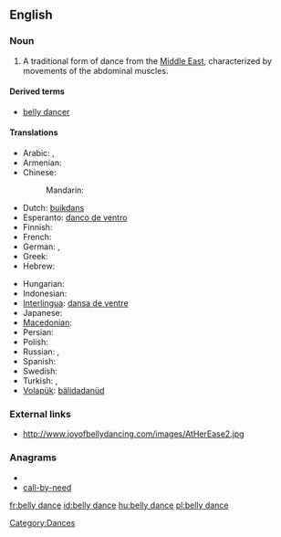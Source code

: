 ==English==

===Noun===
{{en-noun|sg=[[belly]] [[dance]]}}

# A traditional form of dance from the [[Middle East]], characterized by movements of the abdominal muscles.

====Derived terms====
* [[belly dancer]]

====Translations====
{{trans-top|form of dance}}
* Arabic: {{t|ar|رقص شرقي|m|tr=raqS sharkiy}} {{qualifier|oriental dance}},  {{t|ar|رقص بلدي|m|tr=raqS baladiy}}  {{qualifier|national dance}}
* Armenian: {{t-|hy|պորտապար|tr=portapar}}
* Chinese:
*: Mandarin:  {{t|cmn|肚皮舞|tr=dùpí wǔ|sc=Hani}}
* Dutch: [[buikdans]]
* Esperanto: [[danco de ventro]]
* Finnish: {{t-|fi|vatsatanssi}}
* French: {{t+|fr|danse du ventre|f}}
* German: {{t-|de|Bauchtanz|m}},  {{t|de|orientalischer Tanz|m}}
* Greek: {{t|el|χορός οριεντάλ}}
* Hebrew: {{t|he|מחול מזרחי}}
{{trans-mid}}
* Hungarian: {{t+|hu|hastánc}}
* Indonesian: {{t|id|tari perut|xs=Indonesian}}
* [[Interlingua]]: [[dansa de ventre]]
* Japanese: {{t|ja|ベリーダンス|tr=berīdansu}}
* [[Macedonian]]: {{t|mk|стомачен танц|m|tr=stómačen tanc}}
* Persian: {{t|fa|رقص عربی|xs=Persian}} {{qualifier|Arabic dance}}
* Polish: {{t|pl|taniec brzucha|m}}
* Russian: {{t+|ru|танец живота|m|tr=tánec životá}},  {{t|ru|беллидэнс|m|tr=bellidens}}
* Spanish: {{t|es|danza del vientre|f}}
* Swedish: {{t|sv|magdans|c}}
* Turkish: {{t+|tr|göbek dansı}},  {{t|tr|oryantal}}
* [[Volapük]]: [[bälidadanüd]]
{{trans-bottom}}

===External links===
* http://www.joyofbellydancing.com/images/AtHerEase2.jpg

===Anagrams===
* {{alphagram|abcdeellny}}
* [[call-by-need#English|call-by-need]]


[[Category:Dances]]

[[fr:belly dance]]
[[id:belly dance]]
[[hu:belly dance]]
[[pl:belly dance]]
